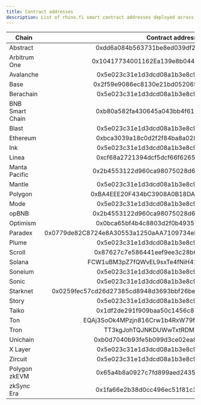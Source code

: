 ```yaml
---
title: Contract addresses
description: List of rhino.fi smart contract addresses deployed across our supported chains
---
```


| Chain | Contract address |
|---|:---:|
| Abstract | 0xdd6a084b563731be8ed039df29fa73bebdaaea2c |
| Arbitrum One | 0x10417734001162Ea139e8b044DFe28DbB8B28ad0 |
| Avalanche | 0x5e023c31e1d3dcd08a1b3e8c96f6ef8aa8fcacd1 |
| Base | 0x2f59e9086ec8130e21bd052065a9e6b2497bb102 |
| Berachain | 0x5e023c31e1d3dcd08a1b3e8c96f6ef8aa8fcacd1 |
| BNB Smart Chain | 0xb80a582fa430645a043bb4f6135321ee01005fef |
| Blast | 0x5e023c31e1d3dcd08a1b3e8c96f6ef8aa8fcacd1 |
| Ethereum | 0xbca3039a18c0d2f2f84ba8a028c67290bc045afa |
| Ink | 0x5e023c31e1d3dcd08a1b3e8c96f6ef8aa8fcacd1 |
| Linea | 0xcf68a2721394dcf5dcf66f6265c1819720f24528 |
| Manta Pacific | 0x2b4553122d960ca98075028d68735cc6b15deeb5 |
| Mantle | 0x5e023c31e1d3dcd08a1b3e8c96f6ef8aa8fcacd1 |
| Polygon | 0xBA4EEE20F434bC3908A0B18DA496348657133A7E |
| Mode | 0x5e023c31e1d3dcd08a1b3e8c96f6ef8aa8fcacd1 |
| opBNB | 0x2b4553122d960ca98075028d68735cc6b15deeb5 |
| Optimism | 0x0bca65bf4b4c8803d2f0b49353ed57caaf3d66dc |
| Paradex | 0x0779de82C8724e8A30553a1250aAA7109734eb69414c9CC815526a21960E9C6C |
| Plume | 0x5e023c31e1d3dcd08a1b3e8c96f6ef8aa8fcacd1 |
| Scroll | 0x87627c7e586441eef9ee3c28b66662e897513f33 |
| Solana | FCW1uBM3pZ7fQWvEL9sxTe4fNiH41bu9DWX4ErTZ6aMq |
| Soneium | 0x5e023c31e1d3dcd08a1b3e8c96f6ef8aa8fcacd1 |
| Sonic | 0x5e023c31e1d3dcd08a1b3e8c96f6ef8aa8fcacd1 |
| Starknet | 0x0259fec57cd26d27385cd8948d3693bbf26bed68ad54d7bdd1fdb901774ff0e8 |
| Story | 0x5e023c31e1d3dcd08a1b3e8c96f6ef8aa8fcacd1 |
| Taiko | 0x1df2de291f909baa50c1456c87c71edf9fb199d5 |
| Ton | EQAj3SoOk4MPzjn816Crw1b4RxW79fB_Z549tyCd9HIQV6b7 |
| Tron | TT3kgJohTQJNKDUWwTxtRDMHNNWNvNG3i4 |
| Unichain | 0xb0d7040b93fe5b099d3ce02ea86c4a1b695732d0 |
| X Layer | 0x5e023c31e1d3dcd08a1b3e8c96f6ef8aa8fcacd1 |
| Zircuit | 0x5e023c31e1d3dcd08a1b3e8c96f6ef8aa8fcacd1 |
| Polygon zkEVM | 0x65a4b8a0927c7fd899aed24356bf83810f7b9a3f |
| zkSync Era | 0x1fa66e2b38d0cc496ec51f81c3e05e6a6708986f |







